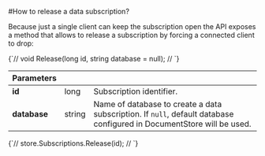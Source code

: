 
#How to release a data subscription?

Because just a single client can keep the subscription open the API exposes a method that allows to release a subscription by forcing a connected client to drop:

<TabItem value="release_1" label="release_1">
<CodeBlock language="csharp">
{`//	void Release(long id, string database = null);
//
`}
</CodeBlock>
</TabItem>

| Parameters | | |
| ------------- | ------------- | ----- |
| **id** | long | Subscription identifier. |
| **database** | string | Name of database to create a data subscription. If `null`, default database configured in DocumentStore will be used. |



<TabItem value="release_2" label="release_2">
<CodeBlock language="csharp">
{`//	store.Subscriptions.Release(id);
//
`}
</CodeBlock>
</TabItem>
